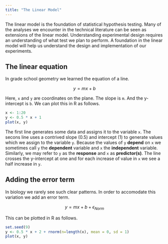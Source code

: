 ```yaml
---
title: "The Linear Model"
---
```



The linear model is the foundation of statistical hypothesis testing.
Many of the analyses we encounter in the technical literature can be seen as extensions of the linear model.
Understanding experimental design requires an understanding of what test we plan to perform.
A foundation in the linear model will help us understand the design and implementation of our experiments.


## The linear equation


In grade school geometry we learned the equation of a line.

$$
y = mx + b
$$


Here, `x` and `y` are coordinates on the plane.
The slope is `m`.
And the y-intercept is `b`.
We can plot this in R as follows.


```r
x <- 1:20
y <- 0.5 * x + 1
plot(x, y)
```


The first line generates some data and assigns it to the variable `x`.
The secons line uses a contrived slope (0.5) and intercept (1) to generate values which we assign to the variable `y`.
Because the values of `y` **depend** on `x` we sometimes call `y` the **dependent** variable and `x` the **independent** variable.
Similarly, we may refer to `y` as the **response** and `x` as **predictor(s)**.
The line crosses the y-intercept at one and for each increase of value in `x` we see a half increase in `y`.


## Adding the error term


In biology we rarely see such clear patterns.
In order to accomodate this variation we add an error term.

$$
y = mx + b + \epsilon_{Norm}
$$


This can be plotted in R as follows.


```r
set.seed(9)
y <- 0.5 * x + 2 + rnorm(n=length(x), mean = 0, sd = 1)
plot(x, y)
```




